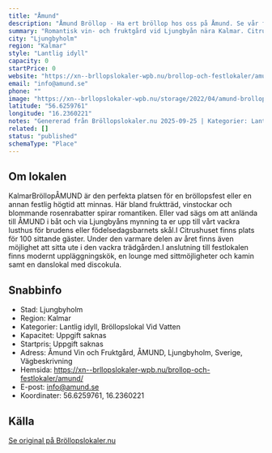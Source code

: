 ```yaml
---
title: "Åmund"
description: "Åmund Bröllop - Ha ert bröllop hos oss på Åmund. Se vår fina Bröllopslokal. Skicka gärna en förfrågan så hjälper vi Er!"
summary: "Romantisk vin- och fruktgård vid Ljungbyån nära Kalmar. Citrushuset rymmer 100 gäster bland vinstockar och rosenbuskar, möjlighet att anlända med båt via åmynningen."
city: "Ljungbyholm"
region: "Kalmar"
style: "Lantlig idyll"
capacity: 0
startPrice: 0
website: "https://xn--brllopslokaler-wpb.nu/brollop-och-festlokaler/amund/"
email: "info@amund.se"
phone: ""
image: "https://xn--brllopslokaler-wpb.nu/storage/2022/04/amund-brollop-brollopslokal-festlokal-kalmar.webp"
latitude: "56.6259761"
longitude: "16.2360221"
notes: "Genererad från Bröllopslokaler.nu 2025-09-25 | Kategorier: Lantlig idyll, Bröllopslokal Vid Vatten"
related: []
status: "published"
schemaType: "Place"
---
```


## Om lokalen

KalmarBröllopÅMUND är den perfekta platsen för en bröllopsfest eller en annan festlig högtid att minnas. Här bland fruktträd, vinstockar och blommande rosenrabatter spirar romantiken. Eller vad sägs om att anlända till ÅMUND i båt och via Ljungbyåns mynning ta er upp till vårt vackra lusthus för brudens eller födelsedagsbarnets skål.I Citrushuset finns plats för 100 sittande gäster. Under den varmare delen av året finns även möjlighet att sitta ute i den vackra trädgården.I anslutning till festlokalen finns modernt uppläggningskök, en lounge med sittmöjligheter och kamin samt en danslokal med discokula.

## Snabbinfo

- Stad: Ljungbyholm
- Region: Kalmar
- Kategorier: Lantlig idyll, Bröllopslokal Vid Vatten
- Kapacitet: Uppgift saknas
- Startpris: Uppgift saknas
- Adress: Åmund Vin och Fruktgård, ÅMUND, Ljungbyholm, Sverige, Vägbeskrivning
- Hemsida: https://xn--brllopslokaler-wpb.nu/brollop-och-festlokaler/amund/
- E-post: info@amund.se
- Koordinater: 56.6259761, 16.2360221

## Källa

[Se original på Bröllopslokaler.nu](https://xn--brllopslokaler-wpb.nu/brollop-och-festlokaler/amund/)
